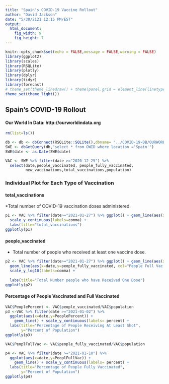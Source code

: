 ```yaml
---
title: "Spain's COVID-19 Vaccine Rollout"
author: "David Jackson"
date: "5/30/2121 12:15 PM/EST"
output:
  html_document: 
    fig_width: 9
    fig_height: 7
---
```


```r
knitr::opts_chunk$set(echo = FALSE,message = FALSE,warning = FALSE)
library(ggplot2)
library(scales)
library(RSQLite)
library(plotly)
library(dplyr)
library(tidyr)
library(forecast)
# theme_set(theme_linedraw() + theme(panel.grid = element_line(linetype = 'dashed')))
theme_set(theme_light())
```

## Spain's COVID-19 Rollout
#### Our World In Data: http://ourworldindata.org

```r
rm(list=ls())

db <- db <- dbConnect(RSQLite::SQLite(),dbname= "../COVID-19-DB/OURWORLD.sqlite3")
SWE <- dbGetQuery(db,"select * from OWID where location ='Spain'")
SWE$date <- as.Date(SWE$date)
```
```r
VAC <- SWE %>% filter(date >="2020-12-25") %>% 
  select(date,people_vaccinated, people_fully_vaccinated,
         new_vaccinations,total_vaccinations,population)
```

### Individual Plot for Each Type of Vaccination

#### total_vaccinations
*Total number of COVID-19 vaccination doses administered.

```r

p1 <- VAC %>% filter(date>="2021-01-27") %>% ggplot() + geom_line(aes(x=date,y=total_vaccinations)) +
  scale_y_continuous(labels=comma) +
  labs(title="total_vaccinations")
ggplotly(p1)
```

#### people_vaccinated
* Total number of people who received at least one vaccine dose.

```r
p2 <- VAC %>% filter(date>="2021-01-27") %>% ggplot() + geom_line(aes(x=date,y=people_vaccinated,col="People Vacc.")) +
  geom_line(aes(x=date,y=people_fully_vaccinated, col="People Full Vac.")) +
  scale_y_log10(labels=comma) + 
  
  labs(title="Total Number people who have Received One Dose")
ggplotly(p2)
```


#### Percentage of People Vaccinated and Full Vaccinated

```r

VAC$PeoplePercent <- VAC$people_vaccinated/VAC$population
p3 <-VAC %>% filter(date >="2021-01-02") %>%
  ggplot(aes(x=date,y=PeoplePercent)) +
    geom_line() + scale_y_continuous(labels= percent) +
  labs(title="Percentage of People Receiving At Least Shot",
       y="Percent of Population")
ggplotly(p3)
```

```r

VAC$PeoplFullVac <- VAC$people_fully_vaccinated/VAC$population
```
```r
p4 <- VAC %>% filter(date >="2021-01-10") %>%
  ggplot(aes(x=date,y=PeoplFullVac)) +
    geom_line() + scale_y_continuous(labels= percent) +
  labs(title="Percentage of People Fully Vaccinated",
       y="Percent of Population")
ggplotly(p4)
```


